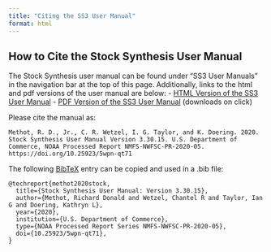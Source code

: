 ```yaml
---
title: "Citing the SS3 User Manual"
format: html
---
```

## How to Cite the Stock Synthesis User Manual

The Stock Synthesis user manual can be found under "SS3 User Manuals" in the navigation bar at the top of this page. Additionally, links to the html and pdf versions of the user manual are below:
- [HTML Version of the SS3 User Manual](https://nmfs-ost.github.io/ss3-doc/SS330_User_Manual_release.html)
- [PDF Version of the SS3 User Manual](https://github.com/nmfs-ost/ss3-source-code/releases/latest/download/SS330_User_Manual.pdf) (downloads on click)

Please cite the manual as:

```
Methot, R. D., Jr., C. R. Wetzel, I. G. Taylor, and K. Doering. 2020. Stock Synthesis User Manual Version 3.30.15. U.S. Department of Commerce, NOAA Processed Report NMFS-NWFSC-PR-2020-05. https://doi.org/10.25923/5wpn-qt71
```

The following [BibTeX](http://www.bibtex.org/) entry can be copied and used in a .bib file:

```
@techreport{methot2020stock,
  title={Stock Synthesis User Manual: Version 3.30.15},
  author={Methot, Richard Donald and Wetzel, Chantel R and Taylor, Ian G and Doering, Kathryn L},
  year={2020}, 
  institution={U.S. Department of Commerce},
  type={NOAA Processed Report Series NMFS-NWFSC-PR-2020-05},
  doi={10.25923/5wpn-qt71},
}
```
